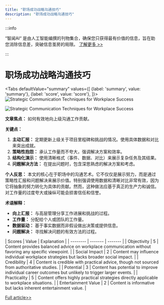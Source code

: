 ```yaml
---
title: "职场成功战略沟通技巧"
description: "职场成功战略沟通技巧"
---
```



:::info

“智闻AI“ 是由人工智能编撰的刊物集合，确保您只获得最有价值的信息，旨在助您消除信息差，突破信息茧房的局限。  [了解更多 >>](/)

:::

# 职场成功战略沟通技巧


<Tabs
	defaultValue="summary"
	values={[
	{label: 'summary', value: 'summary'},
	{label: 'score', value: 'score'},
]}>
<TabItem value="summary">
<img
  src="https://image.informedainews.com/2024/06/08/Re-YrU-1717825247-0.jpg"
  alt="Strategic Communication Techniques for Workplace Success"
/>

<img
  src="https://image.informedainews.com/2024/06/08/Re-CC3-1717825247-1.jpg"
  alt="Strategic Communication Techniques for Workplace Success"
/>



**文章焦点：** 如何有效地向上级沟通工作贡献。

**关键点：**
1. **主动汇报：** 定期更新上级关于项目里程碑和挑战的情况。使用具体数据和对比来突出成就。
2. **策略性抱怨：** 承认工作量而不夸大，强调解决方案和效率。
3. **结构化演示：** 使用清晰格式（事件、数据、对比）来展示复杂任务及其结果。
4. **问题解决方法：** 在提出问题时，包含深思熟虑的解决方案和考虑。

**个人反思：**
本文的核心在于职场中的沟通艺术。它不仅仅是展示努力，而是通过策略性汇报和问题解决来展示价值。特别强调使用数据和清晰对比非常有效，因为它将抽象的努力转化为具体的贡献。然而，这种做法应基于真正的生产力和诚信。对工作量的过度夸大或操纵可能会损害信任和信誉。

**术语解释：**
- **向上汇报：** 与高层管理分享工作进展和挑战的过程。
- **工作量：** 分配给个人或团队的工作量。
- **数据驱动：** 基于事实数据而非假设做出决策或提供信息。
- **问题解决：** 寻找解决问题的有效方法的过程。
</TabItem>
<TabItem value="score">
	| Scores     | Value   | Explanation |
	| -------- | ------- | ------- |
	| Objectivity  | 5    | Content provides balanced advice on workplace communication without favoring any specific viewpoint.    |
	| Social Impact | 2     | Content may influence individual workplace strategies but lacks broader social impact.    |
	| Credibility    | 4    | Content is credible with practical advice, though not sourced from authoritative studies.    |
	| Potential    | 3    | Content has potential to improve individual career outcomes but unlikely to trigger larger events.    |
	| Practicality    | 5    | Content offers highly practical strategies directly applicable to workplace situations.    |
	| Entertainment Value    | 2    | Content is informative but lacks inherent entertainment value.    |
</TabItem>
</Tabs>

[Full article>>](https://sspai.com/post/89418)
